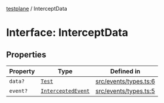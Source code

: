 [testplane](../README.mdx) / InterceptData

# Interface: InterceptData

## Properties

| Property | Type | Defined in |
| ------ | ------ | ------ |
| `data?` | [`Test`](../classes/Test.mdx) | [src/events/types.ts:6](https://github.com/gemini-testing/testplane/blob/57d0b182c37e21d8bdf52acbb137a028841767af/src/events/types.ts#L6) |
| `event?` | [`InterceptedEvent`](../type-aliases/InterceptedEvent.mdx) | [src/events/types.ts:5](https://github.com/gemini-testing/testplane/blob/57d0b182c37e21d8bdf52acbb137a028841767af/src/events/types.ts#L5) |
